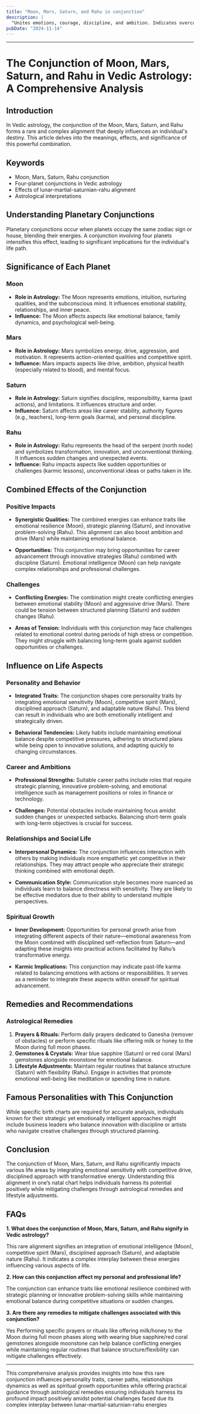 ```yaml
---
title: "Moon, Mars, Saturn, and Rahu in conjunction"
description: |
  "Unites emotions, courage, discipline, and ambition. Indicates overcoming"
pubDate: "2024-11-14"
---
```


---

# The Conjunction of Moon, Mars, Saturn, and Rahu in Vedic Astrology: A Comprehensive Analysis

## Introduction

In Vedic astrology, the conjunction of the Moon, Mars, Saturn, and Rahu forms a rare and complex alignment that deeply influences an individual's destiny. This article delves into the meanings, effects, and significance of this powerful combination.

## Keywords

- Moon, Mars, Saturn, Rahu conjunction
- Four-planet conjunctions in Vedic astrology
- Effects of lunar-martial-saturnian-rahu alignment
- Astrological interpretations

## Understanding Planetary Conjunctions

Planetary conjunctions occur when planets occupy the same zodiac sign or house, blending their energies. A conjunction involving four planets intensifies this effect, leading to significant implications for the individual's life path.

## Significance of Each Planet

### Moon

- **Role in Astrology:** The Moon represents emotions, intuition, nurturing qualities, and the subconscious mind. It influences emotional stability, relationships, and inner peace.
- **Influence:** The Moon affects aspects like emotional balance, family dynamics, and psychological well-being.

### Mars

- **Role in Astrology:** Mars symbolizes energy, drive, aggression, and motivation. It represents action-oriented qualities and competitive spirit.
- **Influence:** Mars impacts aspects like drive, ambition, physical health (especially related to blood), and mental focus.

### Saturn

- **Role in Astrology:** Saturn signifies discipline, responsibility, karma (past actions), and limitations. It influences structure and order.
- **Influence:** Saturn affects areas like career stability, authority figures (e.g., teachers), long-term goals (karma), and personal discipline.

### Rahu

- **Role in Astrology:** Rahu represents the head of the serpent (north node) and symbolizes transformation, innovation, and unconventional thinking. It influences sudden changes and unexpected events.
- **Influence:** Rahu impacts aspects like sudden opportunities or challenges (karmic lessons), unconventional ideas or paths taken in life.

## Combined Effects of the Conjunction

### Positive Impacts

- **Synergistic Qualities:** The combined energies can enhance traits like emotional resilience (Moon), strategic planning (Saturn), and innovative problem-solving (Rahu). This alignment can also boost ambition and drive (Mars) while maintaining emotional balance.
  
- **Opportunities:** This conjunction may bring opportunities for career advancement through innovative strategies (Rahu) combined with discipline (Saturn). Emotional intelligence (Moon) can help navigate complex relationships and professional challenges.

### Challenges

- **Conflicting Energies:** The combination might create conflicting energies between emotional stability (Moon) and aggressive drive (Mars). There could be tension between structured planning (Saturn) and sudden changes (Rahu).

- **Areas of Tension:** Individuals with this conjunction may face challenges related to emotional control during periods of high stress or competition. They might struggle with balancing long-term goals against sudden opportunities or challenges.

## Influence on Life Aspects

### Personality and Behavior

- **Integrated Traits:** The conjunction shapes core personality traits by integrating emotional sensitivity (Moon), competitive spirit (Mars), disciplined approach (Saturn), and adaptable nature (Rahu). This blend can result in individuals who are both emotionally intelligent and strategically driven.

- **Behavioral Tendencies:** Likely habits include maintaining emotional balance despite competitive pressures, adhering to structured plans while being open to innovative solutions, and adapting quickly to changing circumstances.

### Career and Ambitions

- **Professional Strengths:** Suitable career paths include roles that require strategic planning, innovative problem-solving, and emotional intelligence such as management positions or roles in finance or technology.

- **Challenges:** Potential obstacles include maintaining focus amidst sudden changes or unexpected setbacks. Balancing short-term goals with long-term objectives is crucial for success.

### Relationships and Social Life

- **Interpersonal Dynamics:** The conjunction influences interaction with others by making individuals more empathetic yet competitive in their relationships. They may attract people who appreciate their strategic thinking combined with emotional depth.

- **Communication Style:** Communication style becomes more nuanced as individuals learn to balance directness with sensitivity. They are likely to be effective mediators due to their ability to understand multiple perspectives.

### Spiritual Growth

- **Inner Development:** Opportunities for personal growth arise from integrating different aspects of their nature—emotional awareness from the Moon combined with disciplined self-reflection from Saturn—and adapting these insights into practical actions facilitated by Rahu’s transformative energy.
  
- **Karmic Implications:** This conjunction may indicate past-life karma related to balancing emotions with actions or responsibilities. It serves as a reminder to integrate these aspects within oneself for spiritual advancement.

## Remedies and Recommendations

### Astrological Remedies

1. **Prayers & Rituals:** Perform daily prayers dedicated to Ganesha (remover of obstacles) or perform specific rituals like offering milk or honey to the Moon during full moon phases.
2. **Gemstones & Crystals:** Wear blue sapphire (Saturn) or red coral (Mars) gemstones alongside moonstone for emotional balance.
3. **Lifestyle Adjustments:** Maintain regular routines that balance structure (Saturn) with flexibility (Rahu). Engage in activities that promote emotional well-being like meditation or spending time in nature.

## Famous Personalities with This Conjunction

While specific birth charts are required for accurate analysis, individuals known for their strategic yet emotionally intelligent approaches might include business leaders who balance innovation with discipline or artists who navigate creative challenges through structured planning.

## Conclusion

The conjunction of Moon, Mars, Saturn, and Rahu significantly impacts various life areas by integrating emotional sensitivity with competitive drive, disciplined approach with transformative energy. Understanding this alignment in one’s natal chart helps individuals harness its potential positively while mitigating challenges through astrological remedies and lifestyle adjustments.

## FAQs

**1. What does the conjunction of Moon, Mars, Saturn, and Rahu signify in Vedic astrology?**

This rare alignment signifies an integration of emotional intelligence (Moon), competitive spirit (Mars), disciplined approach (Saturn), and adaptable nature (Rahu). It indicates a complex interplay between these energies influencing various aspects of life.

**2. How can this conjunction affect my personal and professional life?**

The conjunction can enhance traits like emotional resilience combined with strategic planning or innovative problem-solving skills while maintaining emotional balance during competitive situations or sudden changes.

**3. Are there any remedies to mitigate challenges associated with this conjunction?**

Yes Performing specific prayers or rituals like offering milk/honey to the Moon during full moon phases along with wearing blue sapphire/red coral gemstones alongside moonstone can help balance conflicting energies while maintaining regular routines that balance structure/flexibility can mitigate challenges effectively.


---

This comprehensive analysis provides insights into how this rare conjunction influences personality traits, career paths, relationships dynamics as well as spiritual growth opportunities while offering practical guidance through astrological remedies ensuring individuals harness its profound impact positively amidst potential challenges faced due its complex interplay between lunar-martial-saturnian-rahu energies